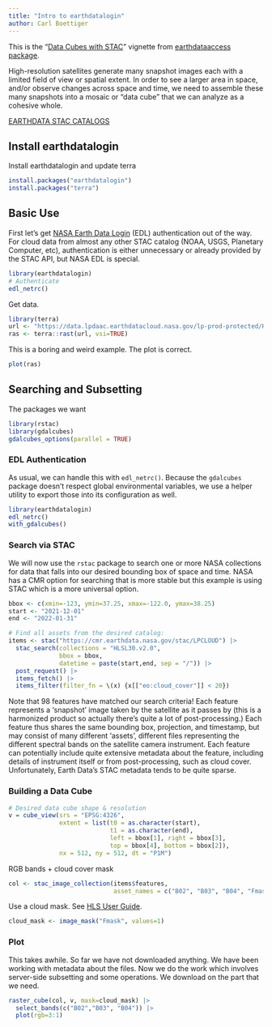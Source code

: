 ```yaml
---
title: "Intro to earthdatalogin"
author: Carl Boettiger
---
```


This is the "[Data Cubes with STAC](https://boettiger-lab.github.io/earthdatalogin/articles/gdalcubes-stac-cog.html)" vignette from [earthdataaccess package](https://boettiger-lab.github.io/earthdatalogin).

High-resolution satellites generate many snapshot images each with a limited field of view or spatial extent.  In order to see a larger area in space, and/or observe changes across space and time, we need to assemble these many snapshots into a mosaic or "data cube" that we can analyze as a cohesive whole. 


[EARTHDATA STAC CATALOGS](https://radiantearth.github.io/stac-browser/#/external/cmr.earthdata.nasa.gov/stac/)

## Install earthdatalogin

Install earthdatalogin and update terra

```r
install.packages("earthdatalogin")
install.packages("terra")
```

## Basic Use

First let's get [NASA Earth Data Login](https://urs.earthdata.nasa.gov/) (EDL) authentication out of the way. For cloud data from almost any other STAC catalog (NOAA, USGS, Planetary Computer, etc), authentication is either unnecessary or already provided by the STAC API, but NASA EDL is special. 

```r
library(earthdatalogin)
# Authenticate
edl_netrc()
```

Get data.
```r
library(terra)
url <- "https://data.lpdaac.earthdatacloud.nasa.gov/lp-prod-protected/HLSL30.020/HLS.L30.T56JKT.2023246T235950.v2.0/HLS.L30.T56JKT.2023246T235950.v2.0.SAA.tif"
ras <- terra::rast(url, vsi=TRUE)
```
This is a boring and weird example. The plot is correct.
```r
plot(ras)
```


## Searching and Subsetting


The packages we want
```r
library(rstac)
library(gdalcubes)
gdalcubes_options(parallel = TRUE) 
```


### EDL Authentication

As usual, we can handle this with `edl_netrc()`.  Because the `gdalcubes` package doesn't respect global environmental variables, we use a helper utility to export those into its configuration as well.

```r
library(earthdatalogin)
edl_netrc()
with_gdalcubes()
```

### Search via STAC

We will now use the `rstac` package to search one or more NASA collections for data that falls into our desired bounding box of space and time. NASA has a CMR option for searching that is more stable but this example is using STAC which is a more universal option.


```r
bbox <- c(xmin=-123, ymin=37.25, xmax=-122.0, ymax=38.25) 
start <- "2021-12-01"
end <- "2022-01-31"

# Find all assets from the desired catalog:
items <- stac("https://cmr.earthdata.nasa.gov/stac/LPCLOUD") |> 
  stac_search(collections = "HLSL30.v2.0",
              bbox = bbox,
              datetime = paste(start,end, sep = "/")) |>
  post_request() |>
  items_fetch() |>
  items_filter(filter_fn = \(x) {x[["eo:cloud_cover"]] < 20})
```


Note that 98 features have matched our search criteria! Each feature represents a 'snapshot' image taken by the satellite as it passes by (this is a harmonized product so actually there's quite a lot of post-processing.)  Each feature thus shares the same bounding box, projection, and timestamp, but may consist of many different 'assets', different files representing the different spectral bands on the satellite camera instrument.  Each feature can potentially include quite extensive metadata about the feature, including details of instrument itself or from post-processing, such as cloud cover.  Unfortunately, Earth Data's STAC metadata tends to be quite sparse. 


### Building a Data Cube

```r
# Desired data cube shape & resolution
v = cube_view(srs = "EPSG:4326",
              extent = list(t0 = as.character(start), 
                            t1 = as.character(end),
                            left = bbox[1], right = bbox[3],
                            top = bbox[4], bottom = bbox[2]),
              nx = 512, ny = 512, dt = "P1M")
```

RGB bands + cloud cover mask

```r
col <- stac_image_collection(items$features, 
                             asset_names = c("B02", "B03", "B04", "Fmask"))
```

Use a cloud mask. See [HLS User Guide](https://lpdaac.usgs.gov/documents/1326/HLS_User_Guide_V2.pdf).

```r
cloud_mask <- image_mask("Fmask", values=1)
```

### Plot

This takes awhile. So far we have not downloaded anything. We have been working with metadata about the files. Now we do the work which involves server-side subsetting and some operations. We download on the part that we need.
```r
raster_cube(col, v, mask=cloud_mask) |>
  select_bands(c("B02","B03", "B04")) |>
  plot(rgb=3:1)
```
